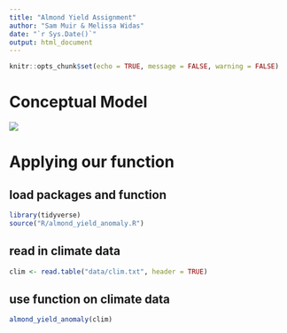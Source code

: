 ```yaml
---
title: "Almond Yield Assignment"
author: "Sam Muir & Melissa Widas"
date: "`r Sys.Date()`"
output: html_document
---
```


```r
knitr::opts_chunk$set(echo = TRUE, message = FALSE, warning = FALSE)
```

# Conceptual Model

![](IMG_3959.jpg)

# Applying our function

## load packages and function

```r
library(tidyverse)
source("R/almond_yield_anomaly.R")
```

## read in climate data

```r
clim <- read.table("data/clim.txt", header = TRUE)
```

## use function on climate data

```r
almond_yield_anomaly(clim)
```
